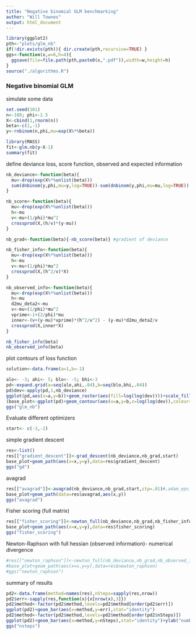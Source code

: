 ```yaml
---
title: "Negative binomial GLM benchmarking"
author: "Will Townes"
output: html_document
---
```


```r
library(ggplot2)
pth<-"plots/glm_nb"
if(!dir.exists(pth)){ dir.create(pth,recursive=TRUE) }
ggs<-function(x,w=6,h=4){
  ggsave(file=file.path(pth,paste0(x,".pdf")),width=w,height=h)
}
source("./algorithms.R")
```

### Negative binomial GLM

simulate some data

```r
set.seed(101)
n<-100; phi<-1.5
X<-cbind(1,rnorm(n))
beta<-c(1,-1)
y<-rnbinom(n,phi,mu=exp(X%*%beta))
```

```r
library(MASS)
fit<-glm.nb(y~X-1)
summary(fit)
```

define deviance loss, score function, observed and expected information

```r
nb_deviance<-function(beta){
  mu<-drop(exp(X%*%unlist(beta)))
  sum(dnbinom(y,phi,mu=y,log=TRUE))-sum(dnbinom(y,phi,mu=mu,log=TRUE))
}

nb_score<-function(beta){
  mu<-drop(exp(X%*%unlist(beta)))
  h<-mu
  v<-mu+(1/phi)*mu^2
  crossprod(X,(h/v)*(y-mu))
}

nb_grad<-function(beta){-nb_score(beta)} #gradient of deviance

nb_fisher_info<-function(beta){
  mu<-drop(exp(X%*%unlist(beta)))
  h<-mu
  v<-mu+(1/phi)*mu^2
  crossprod(X,(h^2/v)*X)
}

nb_observed_info<-function(beta){
  mu<-drop(exp(X%*%unlist(beta)))
  h<-mu
  d2mu_deta2<-mu 
  v<-mu+(1/phi)*mu^2
  vprime<-1+(2/phi)*mu
  inner<-(v+(y-mu)*vprime)*(h^2/v^2) - (y-mu)*d2mu_deta2/v
  crossprod(X,inner*X)
}

nb_fisher_info(beta)
nb_observed_info(beta)
```

plot contours of loss function

```r
solution<-data.frame(a=1,b=-1)

alo<- -3; ahi<- 5; blo<- -5; bhi<-3
pd<-expand.grid(a=seq(alo,ahi,.04),b=seq(blo,bhi,.04))
pd$dev<-apply(pd,1,nb_deviance)
ggplot(pd,aes(x=a,y=b))+geom_raster(aes(fill=log(log(dev))))+scale_fill_continuous(low="red",high="blue")+theme_classic()
(base_plot<-ggplot(pd)+geom_contour(aes(x=a,y=b,z=log(log(dev)),colour=..level..),bins=20)+scale_colour_continuous(low="red",high="blue")+geom_point(data=solution,aes(a,b),colour="red",size=10,shape="x")+theme_bw()+coord_cartesian(xlim=c(alo,ahi),ylim=c(blo,bhi))+xlab("intercept (beta0)")+ylab("slope (beta1)"))
ggs("glm_nb")
```

Evaluate different optimizers

```r
start<- c(-3,-2)
```

simple gradient descent

```r
res<-list()
res[["gradient_descent"]]<-grad_descent(nb_deviance,nb_grad,start)
base_plot+geom_path(aes(x=x,y=y),data=res$gradient_descent)
ggs("gd")
```

avagrad

```r
res[["avagrad"]]<-avagrad(nb_deviance,nb_grad,start,stp=.01)#,adam_eps_param=.1)
base_plot+geom_path(data=res$avagrad,aes(x,y))
ggs("avagrad")
```

Fisher scoring (full matrix)

```r
res[["fisher_scoring"]]<-newton_full(nb_deviance,nb_grad,nb_fisher_info,start)
base_plot+geom_path(aes(x=x,y=y),data=res$fisher_scoring)
ggs("fisher_scoring")
```

Newton-Raphson with full hessian (observed information)- numerical divergence

```r
#res[["newton_raphson"]]<-newton_full(nb_deviance,nb_grad,nb_observed_info,start)
#base_plot+geom_path(aes(x=x,y=y),data=res$newton_raphson)
#ggs("newton_raphson")
```

summary of results

```r
pd2<-data.frame(method=names(res),nSteps=sapply(res,nrow))
pd2$err<-sapply(res,function(x){x[nrow(x),3]})
pd2$method<-factor(pd2$method,levels=pd2$method[order(pd2$err)])
ggplot(pd2)+geom_bar(aes(x=method,y=err),stat="identity")
pd2$method<-factor(pd2$method,levels=pd2$method[order(pd2$nSteps)])
ggplot(pd2)+geom_bar(aes(x=method,y=nSteps),stat="identity")+ylab("number of steps")
ggs("nsteps")
```